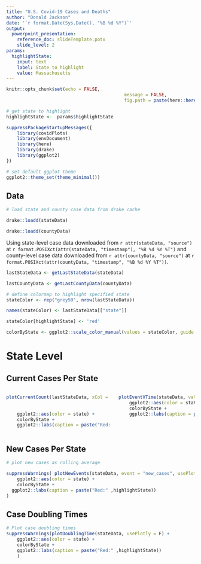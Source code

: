 ```yaml
---
title: "U.S. Covid-19 Cases and Deaths"
author: "Donald Jackson"
date: '`r format.Date(Sys.Date(), "%B %d %Y")`'
output:
  powerpoint_presentation:
    reference_doc: slideTemplate.potx
    slide_level: 2
params:
  highlightState:
    input: text
    label: State to highlight
    value: Massachusetts
---
```


```r
knitr::opts_chunk$set(echo = FALSE, 
											message = FALSE,
											fig.path = paste(here::here(), "results", "us", "", sep = "/"))

# get state to highlight
highlightState <-  params$highlightState
```

```r

suppressPackageStartupMessages({
	library(covidPlots)
	library(envDocument)
	library(here)
	library(drake)
	library(ggplot2)
})

```

```r
# set default ggplot theme
ggplot2::theme_set(theme_minimal())

```
## Data
```r
# load state and county case data from drake cache

drake::loadd(stateData)

drake::loadd(countyData)

```

Using state-level case data downloaded from
`r attr(stateData, "source")` at
`r format.POSIXct(attr(stateData, "timestamp"), "%B %d %Y %T")`
and county-level case data downloaded from
`r attr(countyData, "source")` at
`r format.POSIXct(attr(countyData, "timestamp", "%B %d %Y %T"))`.



```r
lastStateData <- getLastStateData(stateData)

lastCountyData <- getLastCountyData(countyData)

```

```r
# define colormap to highlight specified state
stateColor <- rep("grey50", nrow(lastStateData))

names(stateColor) <- lastStateData[["state"]]

stateColor[highlightState] <- 'red'

colorByState <- ggplot2::scale_color_manual(values = stateColor, guide = F)
```

# State Level

## Current Cases Per State
:::::::::::::: {.columns}
::: {.column}
```r

plotCurrentCount(lastStateData, xCol = "state",
																	 value = "cases_per_capita",
																	 usePlotly = F) +
	ggplot2::aes(color = state) +
	colorByState +
	ggplot2::labs(caption = paste("Red:", highlightState))
```
:::
::: {.column}

```r
plotEventVTime(stateData, value = "cases_per_capita", usePlotly = F) +
	ggplot2::aes(color = state) +
	colorByState +
	ggplot2::labs(caption = paste("Red:" ,highlightState))

```
:::
::::::::::::::

## New Cases Per State
```r
# plot new cases as rolling average

suppressWarnings( plotNewEvents(stateData, event = "new_cases", usePlotly = F) +
	ggplot2::aes(color = state) +
	colorByState +
  ggplot2::labs(caption = paste("Red:" ,highlightState))
)

```

## Case Doubling Times
```r
# Plot case doubling times
suppressWarnings(plotDoublingTime(stateData, usePlotly = F) +
	ggplot2::aes(color = state) +
	colorByState +
	ggplot2::labs(caption = paste("Red:" ,highlightState))
	)
```


